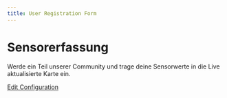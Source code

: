---
title: User Registration Form
---


# Sensorerfassung

Werde ein Teil unserer Community und trage deine Sensorwerte in die Live aktualisierte Karte ein.

<UserForm />

<a href="/config" className="edit-button">Edit Configuration</a>